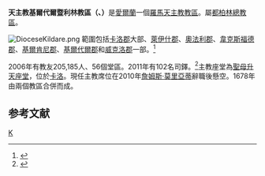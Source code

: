{{Infobox Roman Catholic diocese
|Roman Catholic Diocese of = 天主教基爾代爾暨利林教區
|Latin name of diocese = Dioecesis Kildariensis vel Darensis et Leighliensis
|image = Carlow Cathedral 2009 09 03.jpg
|caption = 聖母升天座堂（卡洛）
|location = [[愛爾蘭|愛爾蘭]]
|territory =[[卡洛郡|卡洛郡]]大部、[[萊伊什郡|萊伊什郡]]、[[奧法利郡|奧法利郡]]、[[韋克斯福德郡|韋克斯福德郡]]、[[基爾肯尼郡|基爾肯尼郡]]、[[基爾代爾郡|基爾代爾郡]]和[[威克洛郡|威克洛郡]]一部
|population = 205,185
|rite =[[拉丁禮|拉丁禮]]
|patron =
|province = [[天主教都柏林總教區|都柏林總教區]]
|established = 1678年
|cathedral = [[聖母升天座堂_(卡洛)|聖母升天座堂]]
|副主教座堂 =
|leadership = 主教
|website = http://www.kandle.ie/
|教宗 = 
|metropolitan =
|ordinary = 懸空
|coadjutor bishop =
|emeritus =
}}
'''天主教基爾代爾暨利林教區（{{lang-la|Dioecesis Kildariensis vel Darensis et Leighliensis}}、{{lang-ga|Deoise Chill Dara agus Leithghlinn}}）'''是[[愛爾蘭|愛爾蘭]]一個[[羅馬天主教|羅馬天主教]][[教區|教區]]。屬[[天主教都柏林總教區|都柏林總教區]]。

[[File:DioceseKildare.png|thumb]]
範圍包括[[卡洛郡|卡洛郡]]大部、[[萊伊什郡|萊伊什郡]]、[[奧法利郡|奧法利郡]]、[[韋克斯福德郡|韋克斯福德郡]]、[[基爾肯尼郡|基爾肯尼郡]]、[[基爾代爾郡|基爾代爾郡]]和[[威克洛郡|威克洛郡]]一部。<ref>{{Cite web |url=http://www.kandle.ie/diocese/ |title=Diocese |access-date=2011-05-27 |archive-date=2016-03-04 |archive-url=https://web.archive.org/web/20160304134528/http://www.kandle.ie/diocese/ |dead-url=no }}</ref>

2006年有教友205,185人、56個堂區。2011年有102名司鐸。<ref>{{Cite web |url=http://www.kandle.ie/diocese/priests/ |title=Priests |access-date=2011-05-27 |archive-url=https://web.archive.org/web/20110721125124/http://www.kandle.ie/diocese/priests/ |archive-date=2011-07-21 |dead-url=yes }}</ref>主教座堂為[[聖母升天座堂_(卡洛)|聖母升天座堂]]，位於[[卡洛|卡洛]]。現任主教席位在2010年[[詹姆斯·莫里亞蒂|詹姆斯·莫里亞蒂]]辭職後懸空。1678年由兩個教區合併而成。

==参考文献==
<div class="references-small">
<references></references>
</div>

{{愛爾蘭天主教教區}}

[[Category:愛爾蘭天主教教區|K]]